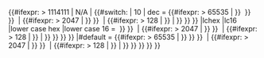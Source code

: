 {{#ifexpr: {{{1}}} > 1114111 | N/A | <!-- greater than U+10FFFF

-->{{#switch: {{{base|}}}
| 10 | dec = {{#ifexpr: {{{1}}} > 65535 | <!--

4-byte UTF8 --> {{hex2dec|{{UTF-8/4|{{#expr:floor({{{1}}}/262144)}}}} }}&nbsp;{{hex2dec|{{UTF-8/3|{{#expr:floor({{{1}}}/4096)}}}} }} {{hex2dec|{{UTF-8/2|{{#expr:floor({{{1}}}/64)}}}} }}&nbsp;{{hex2dec|{{UTF-8/1|{{{1}}}}} }}<!--

3,2,1-byte UTF8--> | {{#ifexpr: {{{1}}} > 2047 | <!--

3-byte UTF8--> {{hex2dec|{{UTF-8/3|{{#expr:floor({{{1}}}/4096)}}}} }} {{hex2dec|{{UTF-8/2|{{#expr:floor({{{1}}}/64)}}}} }}&nbsp;{{hex2dec|{{UTF-8/1|{{{1}}}}} }}<!--

2,1-byte UTF8--> | {{#ifexpr: {{{1}}} > 128 | <!--

2-byte UTF8-->  {{hex2dec|{{UTF-8/2|{{#expr:floor({{{1}}}/64)}}}} }} {{hex2dec|{{UTF-8/1|{{{1}}}}} }}<!--

1-byte UTF8--> |  {{hex2dec|{{UTF-8/1|{{{1}}}}} }}<!--

-->}} }} }}<!--

-->|lchex |lc16 |lower case hex |lower case 16 = {{lc:{{#ifexpr: {{{1}}} > 65535 | <!--

4-byte UTF8 --> {{UTF-8/4|{{#expr:floor({{{1}}}/262144)}}}}&nbsp;{{UTF-8/3|{{#expr:floor({{{1}}}/4096)}}}}  {{UTF-8/2|{{#expr:floor({{{1}}}/64)}}}}&nbsp;{{UTF-8/1|{{{1}}}}} <!--

3,2,1-byte UTF8--> | {{#ifexpr: {{{1}}} > 2047 | <!--

3-byte UTF8--> {{UTF-8/3|{{#expr:floor({{{1}}}/4096)}}}}  {{UTF-8/2|{{#expr:floor({{{1}}}/64)}}}}&nbsp;{{UTF-8/1|{{{1}}}}} <!--

2,1-byte UTF8--> | {{#ifexpr: {{{1}}} > 128 | <!--

2-byte UTF8--> {{UTF-8/2|{{#expr:floor({{{1}}}/64)}}}}  {{UTF-8/1|{{{1}}}}}<!--

1-byte UTF8--> | {{UTF-8/1|{{{1}}}}} <!--

-->}} }} }} }}<!--

-->|#default = {{#ifexpr: {{{1}}} > 65535 | <!--

4-byte UTF8 --> {{UTF-8/4|{{#expr:floor({{{1}}}/262144)}}}}&nbsp;{{UTF-8/3|{{#expr:floor({{{1}}}/4096)}}}}  {{UTF-8/2|{{#expr:floor({{{1}}}/64)}}}}&nbsp;{{UTF-8/1|{{{1}}}}} <!--

3,2,1-byte UTF8--> | {{#ifexpr: {{{1}}} > 2047 | <!--

3-byte UTF8--> {{UTF-8/3|{{#expr:floor({{{1}}}/4096)}}}}  {{UTF-8/2|{{#expr:floor({{{1}}}/64)}}}}&nbsp;{{UTF-8/1|{{{1}}}}} <!--

2,1-byte UTF8--> | {{#ifexpr: {{{1}}} > 128 | <!--

2-byte UTF8--> {{UTF-8/2|{{#expr:floor({{{1}}}/64)}}}}  {{UTF-8/1|{{{1}}}}}<!--

1-byte UTF8--> | {{UTF-8/1|{{{1}}}}} <!--

-->}} }} }}<!--

-->}}<!--

-->}}